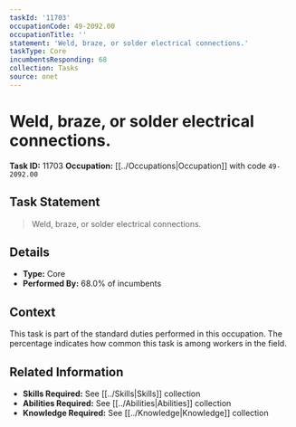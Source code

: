 ```yaml
---
taskId: '11703'
occupationCode: 49-2092.00
occupationTitle: ''
statement: 'Weld, braze, or solder electrical connections.'
taskType: Core
incumbentsResponding: 68
collection: Tasks
source: onet
---
```

# Weld, braze, or solder electrical connections.

**Task ID:** 11703
**Occupation:** [[../Occupations|Occupation]] with code `49-2092.00`

## Task Statement

> Weld, braze, or solder electrical connections.

## Details

- **Type:** Core
- **Performed By:** 68.0% of incumbents

## Context

This task is part of the standard duties performed in this occupation. The percentage indicates how common this task is among workers in the field.

## Related Information

- **Skills Required:** See [[../Skills|Skills]] collection
- **Abilities Required:** See [[../Abilities|Abilities]] collection
- **Knowledge Required:** See [[../Knowledge|Knowledge]] collection
